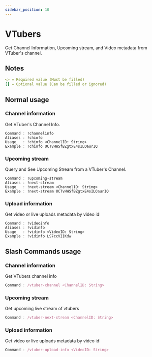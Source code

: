 ```yaml
---
sidebar_position: 10
---
```


# VTubers

Get Channel Information, Upcoming stream, and Video metadata from VTuber's channel.

## Notes

```yml
<> = Required value (Must be filled)
[] = Optional value (Can be filled or ignored)
```

## Normal usage

### Channel information

Get VTuber's Channel Info.

```tsx
Command : !channelinfo
Aliases : !chinfo
Usage   : !chinfo <ChannelID: String>
Example : !chinfo UCTvHWSfBZgtxE4sILOaurIQ
```

### Upcoming stream

Query and See Upcoming Stream from a VTuber's Channel.

```tsx
Command : !upcoming-stream
Aliases : !next-stream
Usage   : !next-stream <ChannelID: String>
Example : !next-stream UCTvHWSfBZgtxE4sILOaurIQ
```

### Upload information

Get video or live uploads metadata by video id

```tsx
Command : !videoinfo
Aliases : !vidinfo
Usage   : !vidinfo <VideoID: String>
Example : !vidinfo LS7ccVIIKdw
```

## Slash Commands usage

### Channel information

Get VTubers channel info

```jsx
Command : /vtuber-channel <ChannelID: String>
```

### Upcoming stream

Get upcoming live stream of vtubers

```jsx
Command : /vtuber-next-stream <ChannelID: String>
```

### Upload information

Get video or live uploads metadata by video id

```jsx
Command : /vtuber-upload-info <VideoID: String>
```
